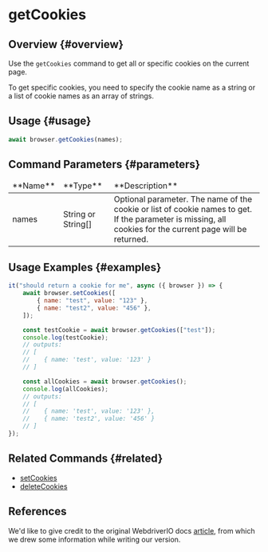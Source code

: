 # getCookies

## Overview {#overview}

Use the `getCookies` command to get all or specific cookies on the current page.

To get specific cookies, you need to specify the cookie name as a string or a list of cookie names as an array of strings.

## Usage {#usage}

```javascript
await browser.getCookies(names);
```

## Command Parameters {#parameters}

<table>
<thead>
<tr><td>**Name**</td><td>**Type**</td><td>**Description**</td></tr>
</thead>
<tbody>
<tr><td>names</td><td>String or String[]</td><td>Optional parameter. The name of the cookie or list of cookie names to get. If the parameter is missing, all cookies for the current page will be returned.</td></tr>

</tbody>
</table>

## Usage Examples {#examples}

```javascript
it("should return a cookie for me", async ({ browser }) => {
    await browser.setCookies([
        { name: "test", value: "123" },
        { name: "test2", value: "456" },
    ]);

    const testCookie = await browser.getCookies(["test"]);
    console.log(testCookie);
    // outputs:
    // [
    //    { name: 'test', value: '123' }
    // ]

    const allCookies = await browser.getCookies();
    console.log(allCookies);
    // outputs:
    // [
    //    { name: 'test', value: '123' },
    //    { name: 'test2', value: '456' }
    // ]
});
```

## Related Commands {#related}

-   [setCookies](../setCookies)
-   [deleteCookies](../deleteCookies)

## References

We'd like to give credit to the original WebdriverIO docs [article](https://webdriver.io/docs/api/browser/getCookies), from which we drew some information while writing our version.
